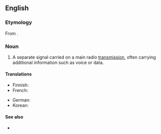 ==English==

===Etymology===
From {{prefix|en|sub|carrier}}.

===Noun===
{{en-noun}}

# {{lb|en|telecommunications}} A separate signal carried on a main radio [[transmission]], often carrying additional information such as voice or data.

====Translations====
{{trans-top|separate radio signal}}
* Finnish: {{t|fi|apukantoaalto}}
* French: {{t+|fr|sous-porteuse}}
{{trans-mid}}
* German: {{t|de|Hilfsträger|m}}
* Korean: {{t|ko|부분송파}}
{{trans-bottom}}

====See also====
* {{pedialite}}